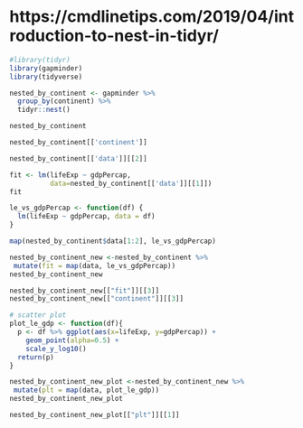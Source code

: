 # https://cmdlinetips.com/2019/04/introduction-to-nest-in-tidyr/

```{r}
#library(tidyr)
library(gapminder)
library(tidyverse)
```

  
```{r}
nested_by_continent <- gapminder %>% 
  group_by(continent) %>%
  tidyr::nest()
```

```{r}
nested_by_continent
```

```{r}
nested_by_continent[['continent']]
```

```{r}
nested_by_continent[['data']][[2]]
```
```{r}
fit <- lm(lifeExp ~ gdpPercap, 
          data=nested_by_continent[['data']][[1]])
fit
```

```{r}
le_vs_gdpPercap <- function(df) {
  lm(lifeExp ~ gdpPercap, data = df)
}
```

```{r}
map(nested_by_continent$data[1:2], le_vs_gdpPercap)
```

```{r}
nested_by_continent_new <-nested_by_continent %>%
 mutate(fit = map(data, le_vs_gdpPercap))
nested_by_continent_new
```
```{r}
nested_by_continent_new[["fit"]][[3]]
nested_by_continent_new[["continent"]][[3]]
```

```{r}
# scatter plot
plot_le_gdp <- function(df){
  p <- df %>% ggplot(aes(x=lifeExp, y=gdpPercap)) +
    geom_point(alpha=0.5) + 
    scale_y_log10()
  return(p)
}  
```

```{r}
nested_by_continent_new_plot <-nested_by_continent_new %>%
 mutate(plt = map(data, plot_le_gdp))
nested_by_continent_new_plot

nested_by_continent_new_plot[["plt"]][[1]]
```

